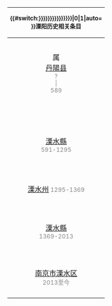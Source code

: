 {|width="290px" class="{{#switch:{{{collapsed|{{{hidden|{{{折叠|{{{摺疊|{{{隐藏|{{{隱藏|}}}}}}}}}}}}}}}}}}|0=infobox collapsible uncollapsed|1=infobox collapsible collapsed|auto=infobox collapsible autocollapse|floatright}}" cellspacing="0" style="float:{{{float|right}}}; clear:{{{clear|right}}}; margin:3px; border:1px solid #BBBBBB; font-size:smaller; text-align:center;"
! colspan="6" bgcolor="#EFEEEE" style="font-size: small" align="center" |{{#switch:{{{collapsed|{{{hidden|{{{折叠|{{{摺疊|{{{隐藏|{{{隱藏|}}}}}}}}}}}}}}}}}}|0|1|auto=<br />}}'''溧阳历史相关条目'''
|-
|bgcolor="#FFE5B4" style="vertical-align:middle;width:37px;height:162px" rowspan="5"|属</br>[[丹阳县 (秦朝)|丹陽县]]<br/><span style="color:#888"><small> ?<br/>|<br/>589</small></span>||bgcolor="#FFFF99" style="vertical-align:middle;height:89px" colspan="5"|[[溧陽縣]]<br/><span style="color:#888"><small>-221-222</small></span>
|-
|bgcolor="#F5F5DC" style="vertical-align:middle;height:12px" colspan="2" |[[溧陽屯田]]<span style="color:#888"><small> 222-280</small></span>||bgcolor="cyan" style="vertical-align:middle;" colspan="3"|[[永平县 (孙吴)|永平縣]]<span style="color:#888"><small> 222-280</small></span>
|-
|bgcolor="#FFFF99" style="width:37px;" rowspan="4"| ||bgcolor="#FFFF99" style="vertical-align:middle;width:79px;" rowspan="5"|[[溧陽縣]]<br/><span style="color:#888"><small> 280-598</small></span>||bgcolor="#E6C3C3" style="width:45px;height:5px" | ||bgcolor="#E6C3C3" style="vertical-align:middle;width:45px;" | ||bgcolor="#E6C3C3" style="vertical-align:middle;width:37px" rowspan="2" |[[永世縣]]
|-
|bgcolor="#99FF4D" style="vertical-align:middle;height:26px;" colspan="2"|[[平陵县 (西晋)|平陵縣]]<span style="color:#888"><small> 304-432</small></span>
|-
|bgcolor="#FFFF99" style="height:30px" rowspan="2"| ||bgcolor="#E6C3C3" colspan="2"|<span style="color:#888"><small> 280-589<br/>592-620 ↓</small></span>
|-
|bgcolor="#F5F5DC" style="height:2px" | ||bgcolor="#FFFF99" colspan="2"| 
|-
|bgcolor="#7FFFD4" style="height:2px" colspan="2"| ||bgcolor="#7FFFD4"| ||bgcolor="#E6C3C3" colspan="2" rowspan="2"| 
|-
|bgcolor="#7FFFD4" style="vertical-align:middle;height:140px" rowspan="2" colspan="3"|[[溧水縣]]<br/><span style="color:#888"><small> 591-1295</small></span>||bgcolor="#7FFFD4" style="height:4px" | 
|-
|bgcolor="#FFFF99" style="vertical-align:middle;height:65px" colspan="3"|[[溧陽縣]]<span style="color:#888"><small> 620-1277</small></span><br/><br/>→[[溧州]]<span style="color:#888"><small> 1277</small></span><br/>→[[溧陽府]]<span style="color:#888"><small> 1278</small></span><br/>→[[溧陽路 (元朝)|溧陽路]]<span style="color:#888"><small> 1279-1291</small></span><br/>→[[溧陽縣]]<span style="color:#888"><small> 1291-1297</small></span>
|-
|bgcolor="#87CEEB" style="vertical-align:middle;height:14px" colspan="3"|[[溧水州]]<span style="color:#888"><small> 1295-1369</small></span>||bgcolor="#F5D8A9" style="vertical-align:middle;" colspan="3"|[[溧陽州]]<span style="color:#888"><small> 1297-1369</small></span>
|-
|bgcolor="#7FFFD4" style="vertical-align:middle;height:129px" rowspan="3" colspan="2"|[[溧水縣]]<br/><span style="color:#888"><small> 1369-2013</small></span>||bgcolor="#7FFFD4" style="height:24px" | ||bgcolor="#FFFF99" style="vertical-align:middle;height:124px" rowspan="2" colspan="3"|[[溧陽縣]]<br/><span style="color:#888"><small> 1369-1990</small></span>
|-
|bgcolor="#E6CFE6" style="vertical-align:middle;height:100px" |[[高淳縣]]<br/><span style="color:#888"><small> 1491-2013</small></span>
|-
|bgcolor="#E6CFE6" style="vertical-align:middle;height:5px" | ||bgcolor="#F5D8A9" rowspan="2" colspan="3"|[[溧阳市]]<br/><span style="color:#888"><small> 1990至今</small></span>
|-
|bgcolor="#87CEEB" style="vertical-align:middle;" colspan="2"|[[南京市]][[溧水区]]<br/><span style="color:#888"><small> 2013至今</small></span>|| bgcolor="#D8BFD8" style="vertical-align:middle;" |[[南京市]][[高淳区]]<br/><span style="color:#888"><small> 2013至今</small></span>
|-
|bgcolor="#EFEEEE" align="center" colspan="6"|{{Navbar|溧阳历史|mini=1}}
|}
<noinclude>{{Documentation}}</noinclude>